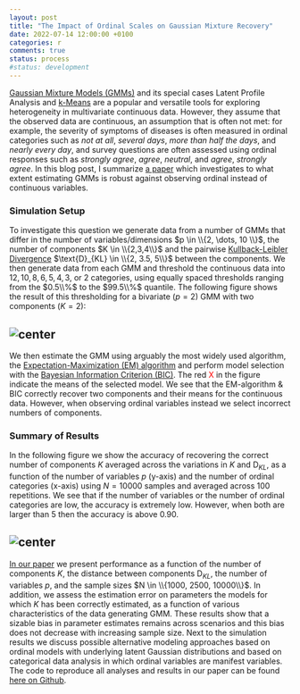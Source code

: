 ```yaml
---
layout: post
title: "The Impact of Ordinal Scales on Gaussian Mixture Recovery"
date: 2022-07-14 12:00:00 +0100
categories: r
comments: true
status: process
#status: development
---
```


[Gaussian Mixture Models (GMMs)](https://en.wikipedia.org/wiki/Mixture_model#Multivariate_Gaussian_mixture_model) and its special cases Latent Profile Analysis and [k-Means](https://en.wikipedia.org/wiki/K-means_clustering) are a popular and versatile tools for exploring heterogeneity in multivariate continuous data. However, they assume that the observed data are continuous, an assumption that is often not met: for example, the severity of symptoms of diseases is often measured in ordinal categories such as *not at all*, *several days*, *more than half the days*, and *nearly every day*, and survey questions are often assessed using ordinal responses such as *strongly agree*, *agree*, *neutral*, and *agree*, *strongly agree*. In this blog post, I summarize [a paper](https://link.springer.com/article/10.3758/s13428-022-01883-8) which investigates to what extent estimating GMMs is robust against observing ordinal instead of continuous variables.

### Simulation Setup

To investigate this question we generate data from a number of GMMs that differ in the number of variables/dimensions $p \in \\{2, \dots, 10 \\}$, the number of components $K \in \\{2,3,4\\}$ and the pairwise [Kullback-Leibler Divergence](https://en.wikipedia.org/wiki/Kullback%E2%80%93Leibler_divergence) $\text{D}_{KL} \in \\{2, 3.5, 5\\}$ between the components. We then generate data from each GMM and threshold the continuous data into $12, 10, 8, 6, 5, 4, 3,$ or $2$ categories, using equally spaced thresholds ranging from the $0.5\\%$ to the $99.5\\%$ quantile. The following figure shows the result of this thresholding for a bivariate ($p=2$) GMM with two components ($K=2$):

## ![center](http://jmbh.github.io/figs/OrdinalGMM/OGMM_setup.png) 

We then estimate the GMM using arguably the most widely used algorithm, the [Expectation-Maximization (EM) algorithm](https://en.wikipedia.org/wiki/Expectation%E2%80%93maximization_algorithm) and perform model selection with the [Bayesian Information Criterion (BIC)](https://en.wikipedia.org/wiki/Bayesian_information_criterion). The red  <font color="red">X</font> in the figure indicate the means of the selected model. We see that the EM-algorithm & BIC correctly recover two components and their means for the continuous data. However, when observing ordinal variables instead we select incorrect numbers of components.

### Summary of Results

In the following figure we show the accuracy of recovering the correct number of components $K$ averaged across the variations in $K$ and $\text{D}_{KL}$, as a function of the number of variables $p$ (y-axis) and the number of ordinal categories (x-axis) using $N=10000$ samples and averaged across $100$ repetitions. We see that if the number of variables or the number of ordinal categories are low, the accuracy is extremely low. However, when both are larger than $5$ then the accuracy is above $0.90$.

## ![center](http://jmbh.github.io/figs/OrdinalGMM/OGMM_results.png) 

[In our paper](https://link.springer.com/article/10.3758/s13428-022-01883-8) we present performance as a function of the number of components $K$, the distance between components $\text{D}_{KL}$, the number of variables $p$, and the sample sizes $N \in \\{1000, 2500, 10000\\}$. In addition, we assess the estimation error on parameters the models for which $K$ has been correctly estimated, as a function of various characteristics of the data generating GMM. These results show that a sizable bias in parameter estimates remains across scenarios and this bias does not decrease with increasing sample size. Next to the simulation results we discuss possible alternative modeling approaches based on ordinal models with underlying latent Gaussian distributions and based on categorical data analysis in which ordinal variables are manifest variables. The code to reproduce all analyses and results in our paper can be found [here on Github](https://github.com/jmbh/OrdinalGMMSim_reparchive).





